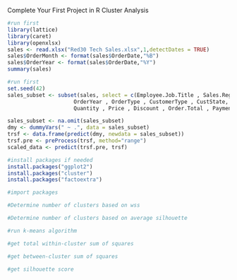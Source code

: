 Complete Your First Project in R
Cluster Analysis

```r
#run first
library(lattice)
library(caret)
library(openxlsx)
sales <- read.xlsx("Red30 Tech Sales.xlsx",1,detectDates = TRUE)
sales$OrderMonth <- format(sales$OrderDate,"%B")
sales$OrderYear <- format(sales$OrderDate,"%Y")
summary(sales)
```


```r
#run first
set.seed(42)
sales_subset <- subset(sales, select = c(Employee.Job.Title , Sales.Region , OrderMonth,
                     OrderYear , OrderType , CustomerType , CustState, ProdCategory,
                     Quantity , Price , Discount , Order.Total , Payment.Plan, Payment.Status))

sales_subset <- na.omit(sales_subset)
dmy <- dummyVars(" ~ .", data = sales_subset)
trsf <- data.frame(predict(dmy, newdata = sales_subset))
trsf.pre <- preProcess(trsf, method="range")
scaled_data <- predict(trsf.pre, trsf)
```


```r
#install packages if needed
install.packages("ggplot2")
install.packages("cluster")
install.packages("factoextra")
```


```r
#import packages

```


```r
#Determine number of clusters based on wss

```


```r
#Determine number of clusters based on average silhouette

```


```r
#run k-means algorithm

```


```r
#get total within-cluster sum of squares

```


```r
#get between-cluster sum of squares

```


```r
#get silhouette score

```

